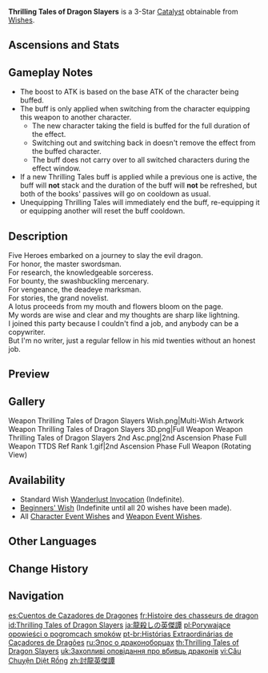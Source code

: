 {{Weapon Infobox
|id             = 14302
|type           = Catalyst
|image          = <gallery>
Weapon Thrilling Tales of Dragon Slayers.png|Base
Weapon Thrilling Tales of Dragon Slayers 2nd.png|2nd Ascension
</gallery>
|releaseDate    = 2020-09-28
|quality        = 3
|obtain         = Wishes
|base_atk       = 39
|2nd_stat_type  = HP
|2nd_stat       = 7.7%
|passive        = Heritage
|effect         = When switching characters, the new character taking the field has their ATK increased by (var1)% for 10s. This effect can only occur once every 20s.
|eff_rank1_var1 = 24
|eff_rank2_var1 = 30
|eff_rank3_var1 = 36
|eff_rank4_var1 = 42
|eff_rank5_var1 = 48
|eff_att1       = ATK
|eff_att2       = Party ATK Increase
}}
{{Description|A fictional story of a band of five heroes who go off on a dragon hunt. It is poorly written and structurally incoherent. Its value lies in the many lessons that can be learned from failure.}}
'''Thrilling Tales of Dragon Slayers''' is a 3-Star [[Catalyst]] obtainable from [[Wishes]].

==Ascensions and Stats==
{{Weapon Ascensions and Stats
|ascendMat1 = Boreal Wolf's Milk Tooth
|ascendMat2 = Boreal Wolf's Cracked Tooth
|ascendMat3 = Boreal Wolf's Broken Fang
|ascendMat4 = Boreal Wolf's Nostalgia
|bossMat1   = Dead Ley Line Branch
|bossMat2   = Dead Ley Line Leaves
|bossMat3   = Ley Line Sprout
|commonMat1 = Divining Scroll
|commonMat2 = Sealed Scroll
|commonMat3 = Forbidden Curse Scroll
}}

==Gameplay Notes==
* The boost to ATK is based on the base ATK of the character being buffed.
*The buff is only applied when switching from the character equipping this weapon to another character.
**The new character taking the field is buffed for the full duration of the effect.
**Switching out and switching back in doesn't remove the effect from the buffed character.
**The buff does not carry over to all switched characters during the effect window.
*If a new Thrilling Tales buff is applied while a previous one is active, the buff will '''not''' stack and the duration of the buff will '''not''' be refreshed, but both of the books' passives will go on cooldown as usual.
*Unequipping Thrilling Tales will immediately end the buff, re-equipping it or equipping another will reset the buff cooldown.

==Description==
Five Heroes embarked on a journey to slay the evil dragon.<br />
For honor, the master swordsman.<br />
For research, the knowledgeable sorceress.<br />
For bounty, the swashbuckling mercenary.<br />
For vengeance, the deadeye marksman.<br />
For stories, the grand novelist.<br />
A lotus proceeds from my mouth and flowers bloom on the page.<br />
My words are wise and clear and my thoughts are sharp like lightning.<br />
I joined this party because I couldn't find a job, and anybody can be a copywriter.<br />
But I'm no writer, just a regular fellow in his mid twenties without an honest job.

==Preview==
{{Preview
|file    = Weapon Thrilling Tales of Dragon Slayers Passive
}}

==Gallery==
<gallery>
Weapon Thrilling Tales of Dragon Slayers Wish.png|Multi-Wish Artwork
Weapon Thrilling Tales of Dragon Slayers 3D.png|Full Weapon
Weapon Thrilling Tales of Dragon Slayers 2nd Asc.png|2nd Ascension Phase Full Weapon
TTDS Ref Rank 1.gif|2nd Ascension Phase Full Weapon (Rotating View)
</gallery>

==Availability==
*Standard Wish [[Wanderlust Invocation]] (Indefinite).
*[[Beginners' Wish]] (Indefinite until all 20 wishes have been made).
*All [[Character Event Wishes]] and [[Weapon Event Wishes]].

==Other Languages==
{{Flex|
===Weapon===
{{Other Languages
|en      = Thrilling Tales of Dragon Slayers
|zhs     = 讨龙英杰谭
|zhs_rm  = Tǎo Lóng Yīngjié Tán
|zht     = 討龍英傑譚
|zht_rm  = Tǎo Lóng Yīngjié Tán
|zh_tl   = Tales of the Dragon-Challenging Hero
|ja      = 龍殺しの英傑譚
|ja_rm   = Ryuu Koroshi no Eiketsu Tan
|ja_tl   = Dragon Killing Heroic Tale
|ko      = 드래곤 슬레이어 영웅담
|ko_rm   = Deuraegon Seulle'ieo Yeong'ungdam
|ko_tl   = Dragon Slayer Hero Tale
|es      = Cuentos de Cazadores de Dragones
|es_tl   = Stories of Dragon Hunters
|fr      = Histoire des chasseurs de dragon
|fr_tl   = Story of Dragon Hunters
|ru      = Эпос о драконоборцах
|ru_tl   = Epic of Dragon Slayers
|th      = Thrilling Tales of Dragon Slayers
|vi      = Câu Chuyện Diệt Rồng
|vi_tl   = Story of Dragon Slaying
|de      = Von den Heldentaten der Drachenbezwinger
|de_tl   = About the Heroic Deeds of the Dragon Slayers
|id      = Thrilling Tales of Dragon Slayers
|pt      = Histórias Extraordinárias de Caçadores de Dragões
|pt_tl   = Extraordinary Stories of Dragon Hunters
|tr      = Ejder Katillerinin Serüvenleri
|tr_tl   = 
|it      = Epiche gesta degli Ammazzadraghi
|it_tl   = Epic Deeds of the Dragonslayers
}}
|
===Passive===
{{Other Languages
|en      = Heritage
|zhs     = 传承
|zhs_rm  = Chuánchéng
|zht     = 傳承
|zht_rm  = Chuánchéng
|zh_tl   = 
|ja      = 伝承
|ja_rm   = Denshou
|ja_tl   = Folklore
|ko      = 전승
|ko_tl   = Transmission
|es      = Legado
|es_tl   = Legacy
|fr      = Héritage
|fr_tl   = Heritage
|ru      = Наследие
|ru_tl   = Heritage
|th      = Heritage
|vi      = Kế Thừa
|vi_tl   = 
|de      = Überlieferung
|de_tl   = 
|id      = Heritage
|pt      = Herança
|pt_tl   = 
|tr      = Miras
|tr_tl   = 
|it      = Eredità
|it_tl   = 
}}
}}

==Change History==
{{Change History|1.0}}

==Navigation==
{{Weapon Navbox|type=Catalysts}}

[[es:Cuentos de Cazadores de Dragones]]
[[fr:Histoire des chasseurs de dragon]]
[[id:Thrilling Tales of Dragon Slayers]]
[[ja:龍殺しの英傑譚]]
[[pl:Porywające opowieści o pogromcach smoków]]
[[pt-br:Histórias Extraordinárias de Caçadores de Dragões]]
[[ru:Эпос о драконоборцах]]
[[th:Thrilling Tales of Dragon Slayers]]
[[uk:Захопливі оповідання про вбивць драконів]]
[[vi:Câu Chuyện Diệt Rồng]]
[[zh:討龍英傑譚]]